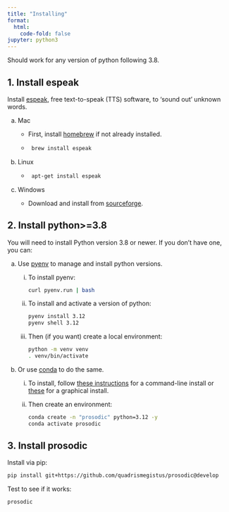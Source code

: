 ```yaml
---
title: "Installing"
format:
  html:
    code-fold: false
jupyter: python3
---
```



Should work for any version of python following 3.8. 


## 1. Install espeak

Install [espeak](https://espeak.sourceforge.net), free text-to-speak (TTS) software, to ‘sound out’ unknown words.

a. Mac
    * First, install [homebrew](brew.sh) if not already installed.
    
    * ```sh
    brew install espeak
    ```

a. Linux

    * ```sh
    apt-get install espeak
    ```

a. Windows

    * Download and install from [sourceforge](http://espeak.sourceforge.net/download.html).




## 2. Install python>=3.8

You will need to install Python version 3.8 or newer. If you don't have one, you can:

a. Use [pyenv](https://github.com/pyenv/pyenv) to manage and install python versions.

    i. To install pyenv: 

        ```sh
        curl pyenv.run | bash
        ```

    i. To install and activate a version of python:

        ```sh
        pyenv install 3.12
        pyenv shell 3.12
        ```
    
    i. Then (if you want) create a local environment:

        ```sh
        python -m venv venv
        . venv/bin/activate
        ```

a. Or use [conda](https://docs.conda.io/projects/miniconda/en/latest) to do the same.

    i. To install, follow [these instructions](https://docs.conda.io/projects/miniconda/en/latest/#quick-command-line-install) for a command-line install or [these](https://docs.conda.io/projects/miniconda/en/latest/#latest-miniconda-installer-links) for a graphical install.

    i. Then create an environment:
      
        ```sh
        conda create -n "prosodic" python=3.12 -y
        conda activate prosodic
        ```


## 3. Install prosodic

Install via pip:

```sh
pip install git+https://github.com/quadrismegistus/prosodic@develop
```

Test to see if it works:

```sh
prosodic
```